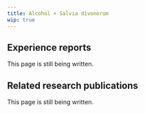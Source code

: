 ---
title: Alcohol + Salvia divonorum
wip: true
---

## Experience reports

This page is still being written.

## Related research publications

This page is still being written.

